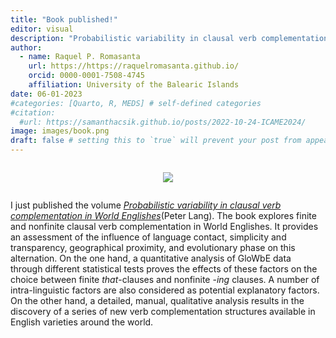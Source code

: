 ```yaml
---
title: "Book published!"
editor: visual
description: "Probabilistic variability in clausal verb complementation in World Englishes. Peter Lang. 2023"
author:
  - name: Raquel P. Romasanta
    url: https://https://raquelromasanta.github.io/
    orcid: 0000-0001-7508-4745
    affiliation: University of the Balearic Islands
date: 06-01-2023
#categories: [Quarto, R, MEDS] # self-defined categories
#citation: 
  #url: https://samanthacsik.github.io/posts/2022-10-24-ICAME2024/ 
image: images/book.png
draft: false # setting this to `true` will prevent your post from appearing on your listing page until you're ready!
---
```


::: {style="display: flex; justify-content: center; align-items: center"}
![](images/book.png)
:::

I just published the volume [*Probabilistic variability in clausal verb complementation in World Englishes*](https://www.peterlang.com/document/1319689)(Peter Lang). The book explores finite and nonfinite clausal verb complementation in World Englishes. It provides an assessment of the influence of language contact, simplicity and transparency, geographical proximity, and evolutionary phase on this alternation. On the one hand, a quantitative analysis of GloWbE data through different statistical tests proves the effects of these factors on the choice between finite *that*-clauses and nonfinite -*ing* clauses. A number of intra-linguistic factors are also considered as potential explanatory factors. On the other hand, a detailed, manual, qualitative analysis results in the discovery of a series of new verb complementation structures available in English varieties around the world.
